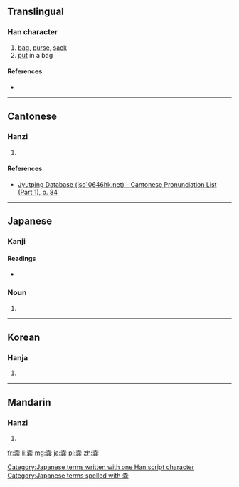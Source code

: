 {{also|囊}}
==Translingual==

===Han character===
{{Han char|rn=30|rad=口|as=15|sn=18|four=|canj=十金廿廿女 (JCTTV)}}

# [[bag]], [[purse]], [[sack]]
# [[put]] in a bag

====References====
* {{Han ref|kx=0213.171|hdz=10699.041|uh=56A2|ud=22178}}

----

==Cantonese==

===Hanzi===
{{yue-hanzi|jyut=[[nong4]], [[long4]]|y=nong4, long4}}

# {{defn|lang=yue|sort=口15}}

====References====
* [http://www.iso10646hk.net/jp/document/download.jsp Jyutping Database (iso10646hk.net) - Cantonese Pronunciation List (Part 1), p. 84]

----

==Japanese==

===Kanji===
{{ja-kanji|grade=|rs=口15}}

====Readings====
* {{ja-readings|on=[[のう]] (nō)|kun=[[ふくろ]] (fukuro)}}

===Noun===
{{ja-noun|k|hira=ふくろ|rom=fukuro}}

# {{alternative form of|袋|lang=ja}}

[[Category:Japanese terms written with one Han script character]]
[[Category:Japanese terms spelled with 嚢]]
----

==Korean==

===Hanja===
{{ko-hanja|hangeul=낭|rv=nang|mr=nang}}

# {{defn|lang=ko|sort=口15}}

----

==Mandarin==

===Hanzi===
{{cmn-hanzi|pin=[[náng]] ([[nang2]]), [[áo]] ([[ao2]])|wg=nang<sup>2</sup>, ao<sup>2</sup>}}

# {{defn|lang=cmn|sort=口15}}

[[fr:嚢]]
[[li:嚢]]
[[mg:嚢]]
[[ja:嚢]]
[[pl:嚢]]
[[zh:嚢]]